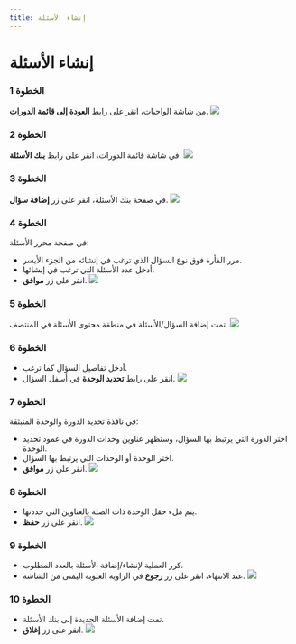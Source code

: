 ---
title: إنشاء الأسئلة
---


# إنشاء الأسئلة

### الخطوة 1
من شاشة الواجبات، انقر على رابط **العودة إلى قائمة الدورات**.
![](/img/ulearning/teacher/assignments08.png)

### الخطوة 2
في شاشة قائمة الدورات، انقر على رابط **بنك الأسئلة**.
![](/img/ulearning/teacher/assignments09.png)

### الخطوة 3
في صفحة بنك الأسئلة، انقر على زر **إضافة سؤال**.
![](/img/ulearning/teacher/assignments10.png)

### الخطوة 4
في صفحة محرر الأسئلة:
- مرر الفأرة فوق نوع السؤال الذي ترغب في إنشائه من الجزء الأيسر.
- أدخل عدد الأسئلة التي ترغب في إنشائها.
- انقر على زر **موافق**.
![](/img/ulearning/teacher/assignments11.png)

### الخطوة 5
تمت إضافة السؤال/الأسئلة في منطقة محتوى الأسئلة في المنتصف.
![](/img/ulearning/teacher/assignments12.png)

### الخطوة 6
- أدخل تفاصيل السؤال كما ترغب.
- انقر على رابط **تحديد الوحدة** في أسفل السؤال.
![](/img/ulearning/teacher/assignments13.png)

### الخطوة 7
في نافذة تحديد الدورة والوحدة المنبثقة:
- اختر الدورة التي يرتبط بها السؤال، وستظهر عناوين وحدات الدورة في عمود تحديد الوحدة.
- اختر الوحدة أو الوحدات التي يرتبط بها السؤال.
- انقر على زر **موافق**.
![](/img/ulearning/teacher/assignments14.png)

### الخطوة 8
- يتم ملء حقل الوحدة ذات الصلة بالعناوين التي حددتها.
- انقر على زر **حفظ**.
![](/img/ulearning/teacher/assignments15.png)

### الخطوة 9
- كرر العملية لإنشاء/إضافة الأسئلة بالعدد المطلوب.
- عند الانتهاء، انقر على زر **رجوع** في الزاوية العلوية اليمنى من الشاشة.
![](/img/ulearning/teacher/assignments16.png)

### الخطوة 10
- تمت إضافة الأسئلة الجديدة إلى بنك الأسئلة.
- انقر على زر **إغلاق**.
![](/img/ulearning/teacher/assignments17.png)
